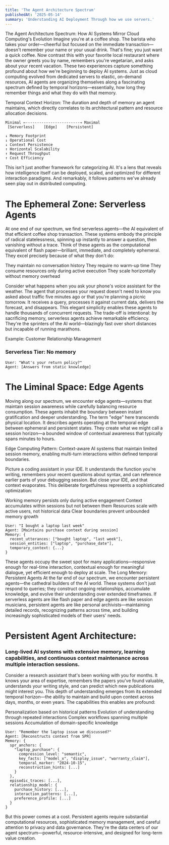 ```yaml
---
title: 'The Agent Architecture Spectrum'
publishedAt: '2025-05-14'
summary: 'Understanding AI Deployment Through how we use servers.'
---
```


The Agent Architecture Spectrum: How AI Systems Mirror Cloud Computing's Evolution
Imagine you're at a coffee shop. The barista who takes your order—cheerful but focused on the immediate transaction—doesn't remember your name or your usual drink. That's fine; you just want a quick coffee. Now contrast this with your favorite local restaurant where the owner greets you by name, remembers you're vegetarian, and asks about your recent vacation. These two experiences capture something profound about how we're beginning to deploy AI systems.
Just as cloud computing evolved from dedicated servers to elastic, on-demand resources, AI agents are organizing themselves along a fascinating spectrum defined by temporal horizons—essentially, how long they remember things and what they do with that memory.

Temporal Context Horizon: The duration and depth of memory an agent maintains, which directly correlates to its architectural pattern and resource allocation decisions.

```
Minimal ←------------------------→ Maximal
 [Serverless]    [Edge]    [Persistent]
    
↓ Memory Footprint
↓ Operational Cost  
↓ Context Persistence
↑ Horizontal Scalability
↑ Request Throughput
↑ Cost Efficiency
```

This isn't just another framework for categorizing AI. It's a lens that reveals how intelligence itself can be deployed, scaled, and optimized for different interaction paradigms. And remarkably, it follows patterns we've already seen play out in distributed computing.

# The Ephemeral Zone: Serverless Agents
At one end of our spectrum, we find serverless agents—the AI equivalent of that efficient coffee shop transaction. These systems embody the principle of radical statelessness, spinning up instantly to answer a question, then vanishing without a trace.
Think of these agents as the computational equivalent of flash paper—brilliant, immediate, and completely ephemeral. They excel precisely because of what they don't do:

They maintain no conversation history
They require no warm-up time
They consume resources only during active execution
They scale horizontally without memory overhead


Consider what happens when you ask your phone's voice assistant for the weather. The agent that processes your request doesn't need to know you asked about traffic five minutes ago or that you're planning a picnic tomorrow. It receives a query, processes it against current data, delivers the forecast, and disappears. This elegant simplicity enables these agents to handle thousands of concurrent requests.
The trade-off is intentional: by sacrificing memory, serverless agents achieve remarkable efficiency. They're the sprinters of the AI world—blazingly fast over short distances but incapable of running marathons.

Example: Customer Relationship Management

### Serverless Tier: No memory
```Text
User: "What's your return policy?"
Agent: [Answers from static knowledge]
```

# The Liminal Space: Edge Agents
Moving along our spectrum, we encounter edge agents—systems that maintain session awareness while carefully balancing resource consumption. These agents inhabit the boundary between instant gratification and deeper understanding.
The term "edge" here transcends physical location. It describes agents operating at the temporal edge between ephemeral and persistent states. They create what we might call a session horizon—a bounded window of contextual awareness that typically spans minutes to hours.

Edge Computing Pattern: Context-aware AI systems that maintain limited session memory, enabling multi-turn interactions within defined temporal boundaries.


Picture a coding assistant in your IDE. It understands the function you're writing, remembers your recent questions about syntax, and can reference earlier parts of your debugging session. But close your IDE, and that context evaporates. This deliberate forgetfulness represents a sophisticated optimization:

Working memory persists only during active engagement
Context accumulates within sessions but not between them
Resources scale with active users, not historical data
Clear boundaries prevent unbounded memory growth

```tsx
User: "I bought a laptop last week"
Agent: [Maintains purchase context during session]
Memory: {
  recent_utterances: ["bought laptop", "last week"],
  session_entities: ["laptop", "purchase_date"],
  temporary_context: {...}
}
```

These agents occupy the sweet spot for many applications—responsive enough for real-time interaction, contextual enough for meaningful dialogue, yet efficient enough to deploy at scale.
The Long Memory: Persistent Agents
At the far end of our spectrum, we encounter persistent agents—the cathedral builders of the AI world. These systems don't just respond to queries; they construct ongoing relationships, accumulate knowledge, and evolve their understanding over extended timeframes.
If serverless agents are like flash paper and edge agents are like session musicians, persistent agents are like personal archivists—maintaining detailed records, recognizing patterns across time, and building increasingly sophisticated models of their users' needs.

# Persistent Agent Architecture: 
### Long-lived AI systems with extensive memory, learning capabilities, and continuous context maintenance across multiple interaction sessions.

Consider a research assistant that's been working with you for months. It knows your area of expertise, remembers the papers you've found valuable, understands your writing style, and can predict which new publications might interest you. This depth of understanding emerges from its extended temporal horizon—the ability to maintain and build upon context across days, months, or even years.
The capabilities this enables are profound:

Personalization based on historical patterns
Evolution of understanding through repeated interactions
Complex workflows spanning multiple sessions
Accumulation of domain-specific knowledge

```tsx
User: "Remember the laptop issue we discussed?"
Agent: [Reconstructs context from SPR]
Memory: {
  spr_anchors: {
    "laptop_purchase": {
      compression_level: "semantic",
      key_facts: ["model_x", "display_issue", "warranty_claim"],
      temporal_marker: "2024-10-15",
      reconstruction_hints: [...]
    }
  },
  episodic_traces: [...],
  relationship_model: {
    purchase_history: [...],
    interaction_patterns: [...],
    preference_profile: [...]
  }
}
```


But this power comes at a cost. Persistent agents require substantial computational resources, sophisticated memory management, and careful attention to privacy and data governance. They're the data centers of our agent spectrum—powerful, resource-intensive, and designed for long-term value creation.